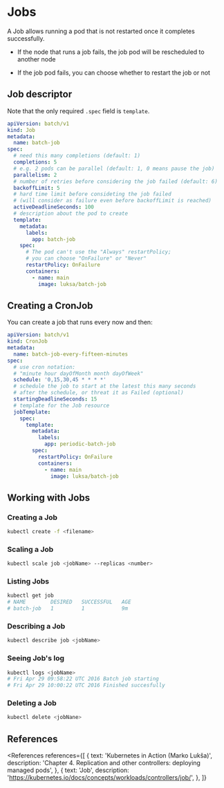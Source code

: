 
# Jobs

A Job allows running a pod that is not restarted once it completes successfully.

- If the node that runs a job fails, the job pod will be rescheduled to another node

- If the job pod fails, you can choose whether to restart the job or not

## Job descriptor

Note that the only required `.spec` field is `template`.

```yaml
apiVersion: batch/v1
kind: Job
metadata:
  name: batch-job
spec:
  # need this many completions (default: 1)
  completions: 5
  # e.g. 2 pods can be parallel (default: 1, 0 means pause the job)
  parallelism: 2
  # number of retries before considering the job failed (default: 6)
  backoffLimit: 5
  # hard time limit before consideting the job failed
  # (will consider as failure even before backoffLimit is reached)
  activeDeadlineSeconds: 100
  # description about the pod to create
  template:
    metadata:
      labels:
        app: batch-job
    spec:
      # The pod can't use the "Always" restartPolicy;
      # you can choose "OnFailure" or "Never"
      restartPolicy: OnFailure
      containers:
        - name: main
          image: luksa/batch-job
```

## Creating a CronJob

You can create a job that runs every now and then:

```yaml
apiVersion: batch/v1
kind: CronJob
metadata:
  name: batch-job-every-fifteen-minutes
spec:
  # use cron notation:
  # "minute hour dayOfMonth month dayOfWeek"
  schedule: '0,15,30,45 * * * *'
  # schedule the job to start at the latest this many seconds
  # after the schedule, or threat it as Failed (optional)
  startingDeadlineSeconds: 15
  # template for the Job resource
  jobTemplate:
    spec:
      template:
        metadata:
          labels:
            app: periodic-batch-job
        spec:
          restartPolicy: OnFailure
          containers:
            - name: main
              image: luksa/batch-job
```

## Working with Jobs

### Creating a Job

```bash
kubectl create -f <filename>
```

### Scaling a Job

```bash
kubectl scale job <jobName> --replicas <number>
```

### Listing Jobs

```bash
kubectl get job
# NAME        DESIRED   SUCCESSFUL   AGE
# batch-job   1         1            9m
```

### Describing a Job

```bash
kubectl describe job <jobName>
```

### Seeing Job's log

```bash
kubectl logs <jobName>
# Fri Apr 29 09:58:22 UTC 2016 Batch job starting
# Fri Apr 29 10:00:22 UTC 2016 Finished succesfully
```

### Deleting a Job

```bash
kubectl delete <jobNane>
```

## References

<References
  references={[
    {
      text: 'Kubernetes in Action (Marko Lukša)',
      description: 'Chapter 4. Replication and other controllers: deploying managed pods',
    },
    {
      text: 'Job',
      description: 'https://kubernetes.io/docs/concepts/workloads/controllers/job/',
    },
  ]}
></References>
